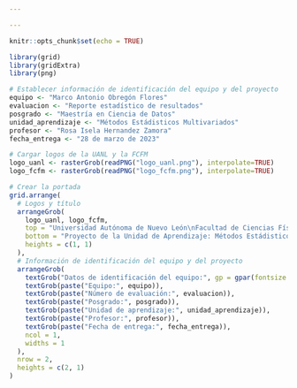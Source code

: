```yaml
---

---
```


```r
knitr::opts_chunk$set(echo = TRUE)
```




```r
library(grid)
library(gridExtra)
library(png)

# Establecer información de identificación del equipo y del proyecto
equipo <- "Marco Antonio Obregón Flores"
evaluacion <- "Reporte estadístico de resultados"
posgrado <- "Maestría en Ciencia de Datos"
unidad_aprendizaje <- "Métodos Estádisticos Multivariados"
profesor <- "Rosa Isela Hernandez Zamora"
fecha_entrega <- "28 de marzo de 2023"

# Cargar logos de la UANL y la FCFM
logo_uanl <- rasterGrob(readPNG("logo_uanl.png"), interpolate=TRUE)
logo_fcfm <- rasterGrob(readPNG("logo_fcfm.png"), interpolate=TRUE)

# Crear la portada
grid.arrange(
  # Logos y título
  arrangeGrob(
    logo_uanl, logo_fcfm,
    top = "Universidad Autónoma de Nuevo León\nFacultad de Ciencias Físicas y Matemáticas",
    bottom = "Proyecto de la Unidad de Aprendizaje: Métodos Estádisticos Multivariados",
    heights = c(1, 1)
  ),
  # Información de identificación del equipo y del proyecto
  arrangeGrob(
    textGrob("Datos de identificación del equipo:", gp = gpar(fontsize = 14, fontface = "bold")),
    textGrob(paste("Equipo:", equipo)),
    textGrob(paste("Número de evaluación:", evaluacion)),
    textGrob(paste("Posgrado:", posgrado)),
    textGrob(paste("Unidad de aprendizaje:", unidad_aprendizaje)),
    textGrob(paste("Profesor:", profesor)),
    textGrob(paste("Fecha de entrega:", fecha_entrega)),
    ncol = 1,
    widths = 1
  ),
  nrow = 2,
  heights = c(2, 1)
)


```


